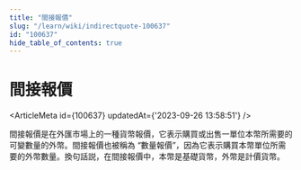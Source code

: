 ```yaml
---
title: "間接報價"
slug: "/learn/wiki/indirectquote-100637"
id: "100637"
hide_table_of_contents: true
---
```



# 間接報價

<ArticleMeta id={100637} updatedAt={'2023-09-26 13:58:51'} />
<div className='border-solid border-b border-t-0 my-4 border-[var(--ifm-color-gray-300)]' />

間接報價是在外匯市場上的一種貨幣報價，它表示購買或出售一單位本幣所需要的可變數量的外幣。間接報價也被稱為 “數量報價”，因為它表示購買本幣單位所需要的外幣數量。換句話説，在間接報價中，本幣是基礎貨幣，外幣是計價貨幣。

